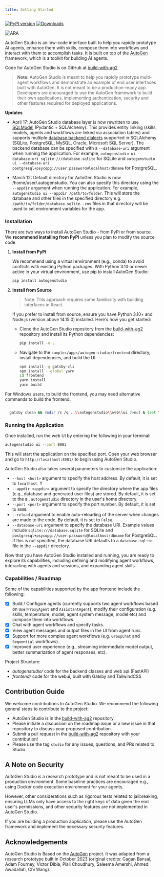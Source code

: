 ```yaml
---
title: Getting Started
---
```


[![PyPI version](https://badge.fury.io/py/autogenstudio.svg)](https://badge.fury.io/py/autogenstudio)
[![Downloads](https://static.pepy.tech/badge/autogenstudio/week)](https://pepy.tech/project/autogenstudio)

![ARA](./img/ara_stockprices.png)

AutoGen Studio is an low-code interface built to help you rapidly prototype AI agents, enhance them with skills, compose them into workflows and interact with them to accomplish tasks. It is built on top of the [AutoGen](https://ag2ai.github.io/ag2) framework, which is a toolkit for building AI agents.

Code for AutoGen Studio is on GitHub at [build-with-ag2](https://github.com/ag2ai/build-with-ag2/tree/main/samples/apps/autogen-studio)

> **Note**: AutoGen Studio is meant to help you rapidly prototype multi-agent workflows and demonstrate an example of end user interfaces built with AutoGen. It is not meant to be a production-ready app. Developers are encouraged to use the AutoGen framework to build their own applications, implementing authentication, security and other features required for deployed applications.

**Updates**

- April 17: AutoGen Studio database layer is now rewritten to use [SQLModel](https://sqlmodel.tiangolo.com/) (Pydantic + SQLAlchemy). This provides entity linking (skills, models, agents and workflows are linked via association tables) and supports multiple [database backend dialects](https://docs.sqlalchemy.org/en/20/dialects/) supported in SQLAlchemy (SQLite, PostgreSQL, MySQL, Oracle, Microsoft SQL Server). The backend database can be specified with a `--database-uri` argument when running the application. For example, `autogenstudio ui --database-uri sqlite:///database.sqlite` for SQLite and `autogenstudio ui --database-uri postgresql+psycopg://user:password@localhost/dbname` for PostgreSQL.

- March 12: Default directory for AutoGen Studio is now /home/user/.autogenstudio. You can also specify this directory using the `--appdir` argument when running the application. For example, `autogenstudio ui --appdir /path/to/folder`. This will store the database and other files in the specified directory e.g. `/path/to/folder/database.sqlite`. `.env` files in that directory will be used to set environment variables for the app.

### Installation

There are two ways to install AutoGen Studio - from PyPi or from source. We **recommend installing from PyPi** unless you plan to modify the source code.

1.  **Install from PyPi**

    We recommend using a virtual environment (e.g., conda) to avoid conflicts with existing Python packages. With Python 3.10 or newer active in your virtual environment, use pip to install AutoGen Studio:

    ```bash
    pip install autogenstudio
    ```

2.  **Install from Source**

    > Note: This approach requires some familiarity with building interfaces in React.

    If you prefer to install from source, ensure you have Python 3.10+ and Node.js (version above 14.15.0) installed. Here's how you get started:

    - Clone the AutoGen Studio repository from the [build-with-ag2](https://github.com/ag2ai/build-with-ag2) repository and install its Python dependencies:

      ```bash
      pip install -e .
      ```

    - Navigate to the `samples/apps/autogen-studio/frontend` directory, install dependencies, and build the UI:

      ```bash
      npm install -g gatsby-cli
      npm install --global yarn
      cd frontend
      yarn install
      yarn build
      ```

For Windows users, to build the frontend, you may need alternative commands to build the frontend.

```bash

  gatsby clean && rmdir /s /q ..\\autogenstudio\\web\\ui 2>nul & (set \"PREFIX_PATH_VALUE=\" || ver>nul) && gatsby build --prefix-paths && xcopy /E /I /Y public ..\\autogenstudio\\web\\ui

```

### Running the Application

Once installed, run the web UI by entering the following in your terminal:

```bash
autogenstudio ui --port 8081
```

This will start the application on the specified port. Open your web browser and go to `http://localhost:8081/` to begin using AutoGen Studio.

AutoGen Studio also takes several parameters to customize the application:

- `--host <host>` argument to specify the host address. By default, it is set to `localhost`. Y
- `--appdir <appdir>` argument to specify the directory where the app files (e.g., database and generated user files) are stored. By default, it is set to the a `.autogenstudio` directory in the user's home directory.
- `--port <port>` argument to specify the port number. By default, it is set to `8080`.
- `--reload` argument to enable auto-reloading of the server when changes are made to the code. By default, it is set to `False`.
- `--database-uri` argument to specify the database URI. Example values include `sqlite:///database.sqlite` for SQLite and `postgresql+psycopg://user:password@localhost/dbname` for PostgreSQL. If this is not specified, the database URI defaults to a `database.sqlite` file in the `--appdir` directory.

Now that you have AutoGen Studio installed and running, you are ready to explore its capabilities, including defining and modifying agent workflows, interacting with agents and sessions, and expanding agent skills.

### Capabilities / Roadmap

Some of the capabilities supported by the app frontend include the following:

- [x] Build / Configure agents (currently supports two agent workflows based on `UserProxyAgent` and `AssistantAgent`), modify their configuration (e.g. skills, temperature, model, agent system message, model etc) and compose them into workflows.
- [x] Chat with agent workflows and specify tasks.
- [x] View agent messages and output files in the UI from agent runs.
- [x] Support for more complex agent workflows (e.g. `GroupChat` and `Sequential` workflows).
- [x] Improved user experience (e.g., streaming intermediate model output, better summarization of agent responses, etc).

Project Structure:

- _autogenstudio/_ code for the backend classes and web api (FastAPI)
- _frontend/_ code for the webui, built with Gatsby and TailwindCSS

## Contribution Guide

We welcome contributions to AutoGen Studio. We recommend the following general steps to contribute to the project:

- AutoGen Studio is in the [build-with-ag2](https://github.com/ag2ai/build-with-ag2) repository.
- Please initiate a discussion on the roadmap issue or a new issue in that repository to discuss your proposed contribution.
- Submit a pull request in the [build-with-ag2](https://github.com/ag2ai/build-with-ag2) repository with your contribution!
- Please use the tag `studio` for any issues, questions, and PRs related to Studio

## A Note on Security

AutoGen Studio is a research prototype and is not meant to be used in a production environment. Some baseline practices are encouraged e.g., using Docker code execution environment for your agents.

However, other considerations such as rigorous tests related to jailbreaking, ensuring LLMs only have access to the right keys of data given the end user's permissions, and other security features are not implemented in AutoGen Studio.

If you are building a production application, please use the AutoGen framework and implement the necessary security features.

## Acknowledgements

AutoGen Studio is Based on the [AutoGen](https://ag2ai.github.io/ag2) project. It was adapted from a research prototype built in October 2023 (original credits: Gagan Bansal, Adam Fourney, Victor Dibia, Piali Choudhury, Saleema Amershi, Ahmed Awadallah, Chi Wang).

